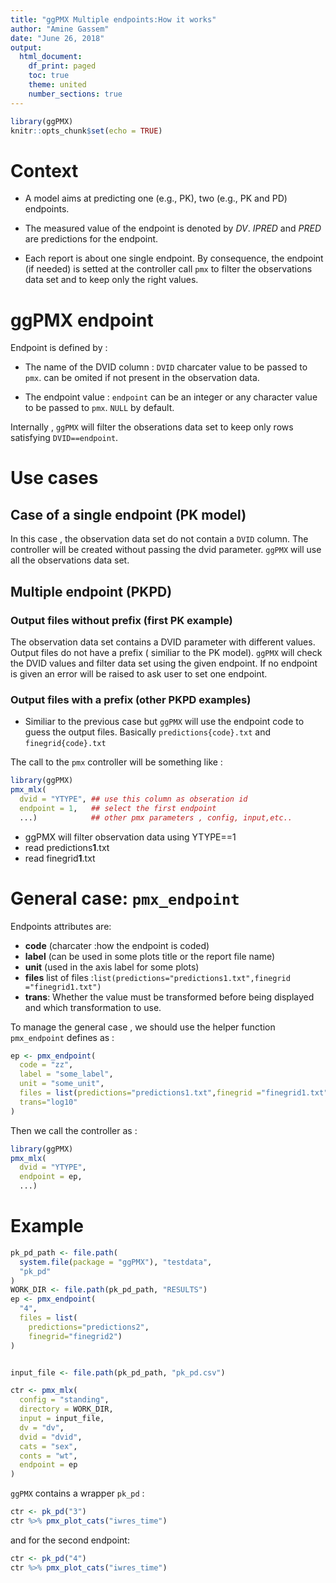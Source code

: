 ```yaml
---
title: "ggPMX Multiple endpoints:How it works"
author: "Amine Gassem"
date: "June 26, 2018"
output:
  html_document:
    df_print: paged
    toc: true
    theme: united
    number_sections: true
---
```


```r
library(ggPMX)
knitr::opts_chunk$set(echo = TRUE)
```

# Context

- A model aims at predicting one (e.g., PK), two (e.g., PK and PD) endpoints. 

- The measured value of the endpoint is denoted by *DV*. *IPRED* and *PRED* are predictions for the endpoint.

- Each report is about one single endpoint. By consequence, the endpoint (if needed) is setted at the controller call `pmx` to filter the observations data set and to keep only the right values.

# ggPMX endpoint

Endpoint is defined by : 

- The name of the DVID column : `DVID` charcater value to be passed to `pmx`. can be omited if not present in the observation data.

- The endpoint value : `endpoint` can be an integer or any character value to be passed to `pmx`. `NULL` by default.


Internally , `ggPMX` will filter the obserations data set to keep only rows satisfying `DVID==endpoint`. 


# Use cases

## Case of a single endpoint (PK model)

In this case , the observation data set do not contain a `DVID` column. 
The controller will be created without passing the dvid parameter. `ggPMX` will use all the observations data set.

## Multiple endpoint (PKPD)

### Output files without prefix (first PK example)

The observation data set contains a DVID parameter with different values. 
Output files do not have a prefix ( similiar to the PK model). `ggPMX` will check the DVID values and filter data set using the given endpoint. If no endpoint is given an error will be raised to ask user to set one endpoint. 

### Output files with a prefix (other PKPD examples)

- Similiar to the previous case but `ggPMX` will use the endpoint code to  guess the output files. Basically `predictions{code}.txt` and `finegrid{code}.txt` 

The call to the `pmx` controller will be something like : 


```r

library(ggPMX)
pmx_mlx(
  dvid = "YTYPE", ## use this column as obseration id 
  endpoint = 1,   ## select the first endpoint 
  ...)            ## other pmx parameters , config, input,etc..
```

- ggPMX will filter observation data using YTYPE==1
- read predictions**1**.txt
- read finegrid**1**.txt

# General case:  `pmx_endpoint`



Endpoints attributes are:

- **code** (charcater :how the endpoint is coded)
- **label** (can be used in some plots title or the report file name)
- **unit**  (used in the axis label for some plots)
- **files** list of files :`list(predictions="predictions1.txt",finegrid ="finegrid1.txt")` 
- **trans**: Whether the value must be transformed before being displayed and which transformation to use.

To manage the general case , we should use the helper function `pmx_endpoint` defines as :
```r
ep <- pmx_endpoint(
  code = "zz",
  label = "some_label",
  unit = "some_unit",
  files = list(predictions="predictions1.txt",finegrid ="finegrid1.txt"),
  trans="log10"
)

```

Then we call the controller as :  

```r

library(ggPMX)
pmx_mlx(
  dvid = "YTYPE",  
  endpoint = ep,    
  ...)            
```



# Example 


```r

pk_pd_path <- file.path(
  system.file(package = "ggPMX"), "testdata",
  "pk_pd"
)
WORK_DIR <- file.path(pk_pd_path, "RESULTS")
ep <- pmx_endpoint(
  "4",
  files = list(
    predictions="predictions2",
    finegrid="finegrid2")
)


input_file <- file.path(pk_pd_path, "pk_pd.csv")

ctr <- pmx_mlx(
  config = "standing",
  directory = WORK_DIR,
  input = input_file,
  dv = "dv",
  dvid = "dvid",
  cats = "sex",
  conts = "wt",
  endpoint = ep
)


```
`ggPMX` contains a wrapper   `pk_pd` : 

```r
ctr <- pk_pd("3")
ctr %>% pmx_plot_cats("iwres_time")
```

and for the second endpoint: 

```r
ctr <- pk_pd("4")
ctr %>% pmx_plot_cats("iwres_time")
```


